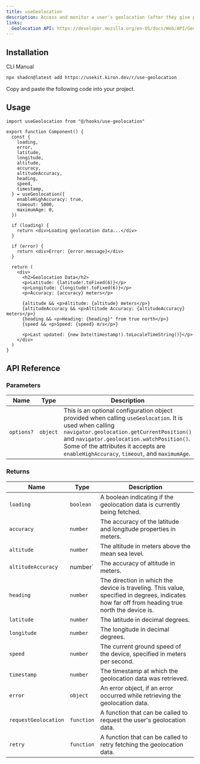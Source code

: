```yaml
---
title: useGeolocation
description: Access and monitor a user's geolocation (after they give permission) with useGeolocation.
links:
  Geolocation API: https://developer.mozilla.org/en-US/docs/Web/API/Geolocation_API
---
```


<ComponentPreview name="use-geolocation-demo" />

## Installation

<Tabs defaultValue="cli">

<TabsList>
  <TabsTrigger value="cli">CLI</TabsTrigger>
  <TabsTrigger value="manual">Manual</TabsTrigger>
</TabsList>

<TabsContent value="cli">

```bash
npx shadcn@latest add https://usekit.kiron.dev/r/use-geolocation
```

</TabsContent>

<TabsContent value="manual">

<Steps>

<Step>Copy and paste the following code into your project.</Step>

<ComponentSource name="use-geolocation" />

</Steps>

</TabsContent>

</Tabs>

## Usage

```tsx {1, 4-19}
import useGeolocation from "@/hooks/use-geolocation"

export function Component() {
  const {
    loading,
    error,
    latitude,
    longitude,
    altitude,
    accuracy,
    altitudeAccuracy,
    heading,
    speed,
    timestamp,
  } = useGeolocation({
    enableHighAccuracy: true,
    timeout: 5000,
    maximumAge: 0,
  })

  if (loading) {
    return <div>Loading geolocation data...</div>
  }

  if (error) {
    return <div>Error: {error.message}</div>
  }

  return (
    <div>
      <h2>Geolocation Data</h2>
      <p>Latitude: {latitude!.toFixed(6)}</p>
      <p>Longitude: {longitude!.toFixed(6)}</p>
      <p>Accuracy: {accuracy} meters</p>

      {altitude && <p>Altitude: {altitude} meters</p>}
      {altitudeAccuracy && <p>Altitude Accuracy: {altitudeAccuracy} meters</p>}
      {heading && <p>Heading: {heading}° from true north</p>}
      {speed && <p>Speed: {speed} m/s</p>}

      <p>Last updated: {new Date(timestamp!).toLocaleTimeString()}</p>
    </div>
  )
}
```

## API Reference

### Parameters

| Name       | Type     | Description                                                                                                                                                                                                                                                                                 |
| ---------- | -------- | ------------------------------------------------------------------------------------------------------------------------------------------------------------------------------------------------------------------------------------------------------------------------------------------- |
| `options?` | `object` | This is an optional configuration object provided when calling `useGeolocation`. It is used when calling `navigator.geolocation.getCurrentPosition()` and `navigator.geolocation.watchPosition()`. Some of the attributes it accepts are `enableHighAccuracy`, `timeout`, and `maximumAge`. |

### Returns

| Name                 | Type       | Description                                                                                                                                    |
| -------------------- | ---------- | ---------------------------------------------------------------------------------------------------------------------------------------------- |
| `loading`            | `boolean`  | A boolean indicating if the geolocation data is currently being fetched.                                                                       |
| `accuracy`           | `number`   | The accuracy of the latitude and longitude properties in meters.                                                                               |
| `altitude`           | `number`   | The altitude in meters above the mean sea level.                                                                                               |
| `altitudeAccuracy`   | number`    | The accuracy of altitude in meters.                                                                                                            |
| `heading`            | `number`   | The direction in which the device is traveling. This value, specified in degrees, indicates how far off from heading true north the device is. |
| `latitude`           | `number`   | The latitude in decimal degrees.                                                                                                               |
| `longitude`          | `number`   | The longitude in decimal degrees.                                                                                                              |
| `speed`              | `number`   | The current ground speed of the device, specified in meters per second.                                                                        |
| `timestamp`          | `number`   | The timestamp at which the geolocation data was retrieved.                                                                                     |
| `error`              | `object`   | An error object, if an error occurred while retrieving the geolocation data.                                                                   |
| `requestGeolocation` | `function` | A function that can be called to request the user's geolocation data.                                                                          |
| `retry`              | `function` | A function that can be called to retry fetching the geolocation data.                                                                          |
